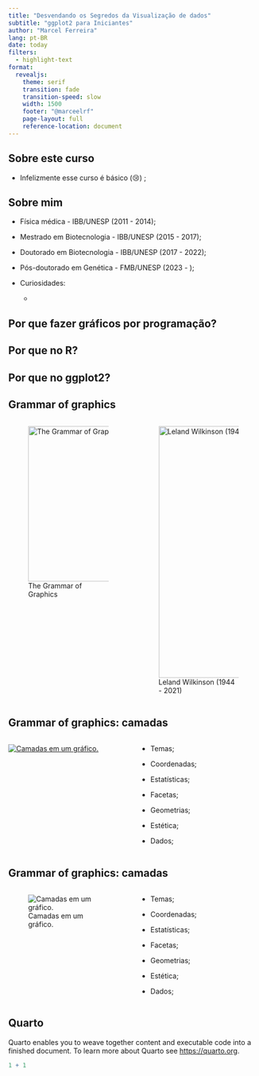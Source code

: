 ```yaml
---
title: "Desvendando os Segredos da Visualização de dados"
subtitle: "ggplot2 para Iniciantes"
author: "Marcel Ferreira"
lang: pt-BR
date: today
filters:
  - highlight-text
format:
  revealjs:
    theme: serif
    transition: fade
    transition-speed: slow
    width: 1500
    footer: "@marceelrf"
    page-layout: full
    reference-location: document
---
```


## Sobre este curso

-   Infelizmente esse curso é básico (😢) ;

## Sobre mim

-   Física médica - IBB/UNESP (2011 - 2014);

-   Mestrado em Biotecnologia - IBB/UNESP (2015 - 2017);

-   Doutorado em Biotecnologia - IBB/UNESP (2017 - 2022);

-   Pós-doutorado em Genética - FMB/UNESP (2023 - );

::: incremental
-   Curiosidades:

    -   
:::

## Por que fazer gráficos por programação?

## Por que no R?

## Por que no ggplot2?

## Grammar of graphics

::: columns
::: {.column width="50%"}
![The Grammar of Graphics](https://media.springernature.com/full/springer-static/cover-hires/book/978-0-387-28695-2?as=webp){fig-align="left" width="313"}
:::

::: {.column width="50%"}
![Leland Wilkinson (1944 - 2021)](https://upload.wikimedia.org/wikipedia/en/b/b5/Leland_Wilkinson.png){fig-align="left" width="507"}
:::
:::

## Grammar of graphics: camadas

::: columns
::: {.column width="50%"}
[![Camadas em um gráfico.](https://www.dotlayer.org/en/grammar-of-graphics/2018-09-01-grammar-of-graphics_files/figure-html/image_gg.png)](https://www.dotlayer.org/en/grammar-of-graphics/)
:::

::: {.column width="50%"}
-   Temas;

-   Coordenadas;

-   Estatísticas;

-   Facetas;

-   Geometrias;

-   Estética;

-   Dados;
:::
:::

## Grammar of graphics: camadas

::: columns
::: {.column width="50%"}
![Camadas em um gráfico.](https://www.dotlayer.org/en/grammar-of-graphics/2018-09-01-grammar-of-graphics_files/figure-html/image_gg.png)
:::

::: {.column width="50%"}
-   Temas;

-   Coordenadas;

-   Estatísticas;

-   Facetas;

-   [Geometrias]{colour="#b22222"};

-   [Estética]{colour="#b22222"};

-   [Dados]{colour="#b22222"};
:::
:::


## Quarto

Quarto enables you to weave together content and executable code into a finished document. To learn more about Quarto see <https://quarto.org>.

```r
1 + 1
```
